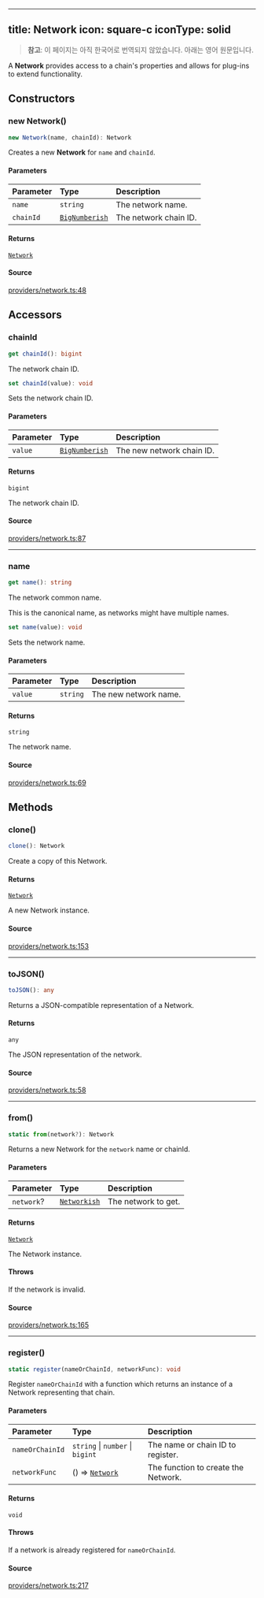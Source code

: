 <!-- AUTO-GENERATED-CONTENT:START (ENGLISH-COPY) -->
---
title: Network
icon: square-c
iconType: solid
---

> **참고**: 이 페이지는 아직 한국어로 번역되지 않았습니다. 아래는 영어 원문입니다.

A **Network** provides access to a chain's properties and allows for plug-ins to extend functionality.

## Constructors

### new Network()

```ts
new Network(name, chainId): Network
```

Creates a new **Network** for `name` and `chainId`.

#### Parameters

| Parameter | Type | Description |
| :------ | :------ | :------ |
| `name` | `string` | The network name. |
| `chainId` | [`BigNumberish`](/ko/sdk/content/type-aliases/BigNumberish) | The network chain ID. |

#### Returns

[`Network`](/ko/sdk/content/classes/Network)

#### Source

[providers/network.ts:48](https://github.com/dominant-strategies/quais.js/blob/c1c12d43f9d34c6baad2b0542bd6d0acd6fefcbf/src/providers/network.ts#L48)

## Accessors

### chainId

```ts
get chainId(): bigint
```

The network chain ID.

```ts
set chainId(value): void
```

Sets the network chain ID.

#### Parameters

| Parameter | Type | Description |
| :------ | :------ | :------ |
| `value` | [`BigNumberish`](/ko/sdk/content/type-aliases/BigNumberish) | The new network chain ID. |

#### Returns

`bigint`

The network chain ID.

#### Source

[providers/network.ts:87](https://github.com/dominant-strategies/quais.js/blob/c1c12d43f9d34c6baad2b0542bd6d0acd6fefcbf/src/providers/network.ts#L87)

***

### name

```ts
get name(): string
```

The network common name.

This is the canonical name, as networks might have multiple names.

```ts
set name(value): void
```

Sets the network name.

#### Parameters

| Parameter | Type | Description |
| :------ | :------ | :------ |
| `value` | `string` | The new network name. |

#### Returns

`string`

The network name.

#### Source

[providers/network.ts:69](https://github.com/dominant-strategies/quais.js/blob/c1c12d43f9d34c6baad2b0542bd6d0acd6fefcbf/src/providers/network.ts#L69)

## Methods

### clone()

```ts
clone(): Network
```

Create a copy of this Network.

#### Returns

[`Network`](/ko/sdk/content/classes/Network)

A new Network instance.

#### Source

[providers/network.ts:153](https://github.com/dominant-strategies/quais.js/blob/c1c12d43f9d34c6baad2b0542bd6d0acd6fefcbf/src/providers/network.ts#L153)

***

### toJSON()

```ts
toJSON(): any
```

Returns a JSON-compatible representation of a Network.

#### Returns

`any`

The JSON representation of the network.

#### Source

[providers/network.ts:58](https://github.com/dominant-strategies/quais.js/blob/c1c12d43f9d34c6baad2b0542bd6d0acd6fefcbf/src/providers/network.ts#L58)

***

### from()

```ts
static from(network?): Network
```

Returns a new Network for the `network` name or chainId.

#### Parameters

| Parameter | Type | Description |
| :------ | :------ | :------ |
| `network`? | [`Networkish`](/ko/sdk/content/type-aliases/Networkish) | The network to get. |

#### Returns

[`Network`](/ko/sdk/content/classes/Network)

The Network instance.

#### Throws

If the network is invalid.

#### Source

[providers/network.ts:165](https://github.com/dominant-strategies/quais.js/blob/c1c12d43f9d34c6baad2b0542bd6d0acd6fefcbf/src/providers/network.ts#L165)

***

### register()

```ts
static register(nameOrChainId, networkFunc): void
```

Register `nameOrChainId` with a function which returns an instance of a Network representing that chain.

#### Parameters

| Parameter | Type | Description |
| :------ | :------ | :------ |
| `nameOrChainId` | `string` \| `number` \| `bigint` | The name or chain ID to register. |
| `networkFunc` | () => [`Network`](/ko/sdk/content/classes/Network) | The function to create the Network. |

#### Returns

`void`

#### Throws

If a network is already registered for `nameOrChainId`.

#### Source

[providers/network.ts:217](https://github.com/dominant-strategies/quais.js/blob/c1c12d43f9d34c6baad2b0542bd6d0acd6fefcbf/src/providers/network.ts#L217)
